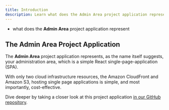 ```yaml
---
title: Introduction
description: Learn what does the Admin Area project application represent.
---
```



<Alert type="success" title="What you’ll learn">

- what does the **Admin Area** project application represent

</Alert>

## The Admin Area Project Application

The **Admin Area** project application represents, as the name itself suggests, your administration area, which is a simple React single-page-application (SPA).

With only two cloud infrastructure resources, the Amazon CloudFront and Amazon S3, hosting single page applications is simple, and most importantly, cost-effective.

<Alert type="success">

Dive deeper by taking a closer look at this project application [in our GitHub repository](https://github.com/webiny/webiny-js/tree/v5/packages/cwp-template-aws/template/api).

</Alert>
